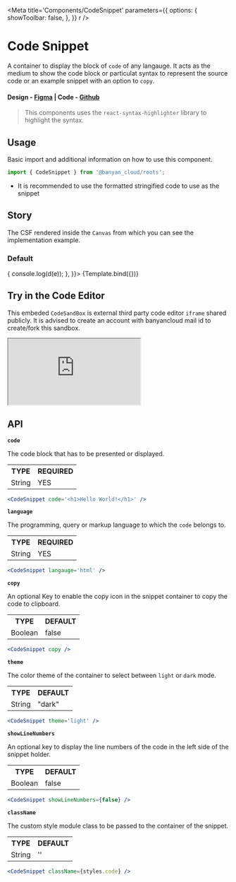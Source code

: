 

<Meta
	title='Components/CodeSnippet'
	parameters={{
		options: {
			showToolbar: false,
		},
	}}
	r
/>


# Code Snippet

A container to display the block of `code` of any langauge. It acts as the medium to show the code block or particulat syntax to represent the source code or an example snippet with an option to `copy`.

#### Design - [Figma](https://www.figma.com/file/e9opoAtQHBo4vFd6u0Co98/Component-Library?type=design&node-id=943-47942&mode=design&t=Afx8B20v4RpJy0j6-0) | Code - [Github](https://github.com/banyandata-cloud/roots/tree/main/components/codeSnippet)

> This components uses the `react-syntax-highlighter` library to highlight the syntax.

## Usage

Basic import and additional information on how to use this component.

```js
import { CodeSnippet } from '@banyan_cloud/roots';
```

-   It is recommended to use the formatted stringified code to use as the snippet

## Story

The CSF rendered inside the `Canvas` from which you can see the implementation example.

### Default

<Canvas>
	<Story
		name='Default'
		args={{
			code: JSON.stringify(
				{
					id: 1,
					title: 'iPhone 9',
					description: 'An apple mobile which is nothing like apple',
					price: 549,
					discountPercentage: 12.96,
					rating: 4.69,
					stock: 94,
					brand: {
						abc: 'smartphones',
						price: 549,
						discountPercentage: 12.96,
						rating: {
							hen: {
								rate: {
									yes: true,
								},
							},
						},
						stock: 94,
						brand: 'Apple',
					},
					category: {
						abc: 'smartphones',
						price: 549,
						discountPercentage: 12.96,
						rating: 4.69,
						stock: 94,
						brands: 'Apple',
					},
				},
				null,
				4
			),
			language: 'json',
			copy: true,
			theme: 'dark',
			showLineNumbers: true,
			onClick: (e, d) => {
				console.log(d(e));
			},
		}}>
		{Template.bind({})}
	</Story>
</Canvas>

## Try in the Code Editor

This embeded `CodeSandBox` is external third party code editor `iframe` shared publicly. It is advised to create an account with banyancloud mail id to create/fork this sandbox.

<ToggleIframeContainer>
	<iframe
		src='https://codesandbox.io/embed/modest-dawn-gdm72w?fontsize=14&hidenavigation=1&theme=dark'
		style={{ width: '100%', height: 500 }}
		allow='accelerometer; ambient-light-sensor; encrypted-media; geolocation; gyroscope; hid; microphone; midi; payment; usb; vr; xr-spatial-tracking'
		sandbox='allow-forms allow-modals allow-popups allow-presentation allow-same-origin allow-scripts'></iframe>
</ToggleIframeContainer>

## API

**`code`**

The code block that has to be presented or displayed.

<table style={{ width: '100%' }}>
	<tr>
		<th style={{ textAlign: 'left', width: '50%' }}>TYPE</th>
		<th style={{ textAlign: 'left', width: '50%' }}>REQUIRED</th>
	</tr>
	<tr>
		<td>String</td>
		<td>YES</td>
	</tr>
</table>

```jsx
<CodeSnippet code='<h1>Hello World!</h1>' />
```

**`language`**

The programming, query or markup language to which the `code` belongs to.

<table style={{ width: '100%' }}>
	<tr>
		<th style={{ textAlign: 'left', width: '50%' }}>TYPE</th>
		<th style={{ textAlign: 'left', width: '50%' }}>REQUIRED</th>
	</tr>
	<tr>
		<td>String</td>
		<td>YES</td>
	</tr>
</table>

```jsx
<CodeSnippet langauge='html' />
```

**`copy`**

An optional Key to enable the copy icon in the snippet container to copy the code to clipboard.

<table style={{ width: '100%' }}>
	<tr>
		<th style={{ textAlign: 'left', width: '50%' }}>TYPE</th>
		<th style={{ textAlign: 'left', width: '50%' }}>DEFAULT</th>
	</tr>
	<tr>
		<td>Boolean</td>
		<td>false</td>
	</tr>
</table>

```jsx
<CodeSnippet copy />
```

**`theme`**

The color theme of the container to select between `light` or `dark` mode.

<table style={{ width: '100%' }}>
	<tr>
		<th style={{ textAlign: 'left', width: '50%' }}>TYPE</th>
		<th style={{ textAlign: 'left', width: '50%' }}>DEFAULT</th>
	</tr>
	<tr>
		<td>String</td>
		<td>"dark"</td>
	</tr>
</table>

```jsx
<CodeSnippet theme='light' />
```

**`showLineNumbers`**

An optional key to display the line numbers of the code in the left side of the snippet holder.

<table style={{ width: '100%' }}>
	<tr>
		<th style={{ textAlign: 'left', width: '50%' }}>TYPE</th>
		<th style={{ textAlign: 'left', width: '50%' }}>DEFAULT</th>
	</tr>
	<tr>
		<td>Boolean</td>
		<td>false</td>
	</tr>
</table>

```jsx
<CodeSnippet showLineNumbers={false} />
```

**`className`**

The custom style module class to be passed to the container of the snippet.

<table style={{ width: '100%' }}>
	<tr>
		<th style={{ textAlign: 'left', width: '50%' }}>TYPE</th>
		<th style={{ textAlign: 'left', width: '50%' }}>DEFAULT</th>
	</tr>
	<tr>
		<td>String</td>
		<td>''</td>
	</tr>
</table>

```jsx
<CodeSnippet className={styles.code} />
```
